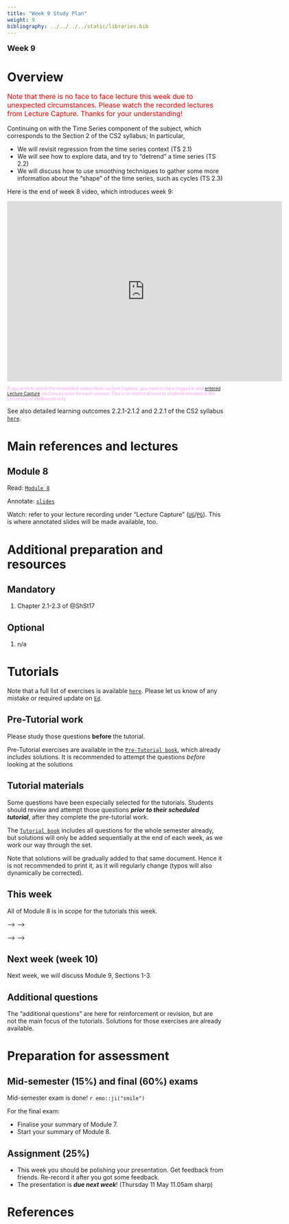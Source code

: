 ```yaml
---
title: "Week 9 Study Plan"
weight: 9
bibliography: ../../../../static/libraries.bib
---
```



<p style="font-size:18px;font-weight:bold;">Week 9</p> 

# Overview

<p style="font-size:16px;color: rgb(255, 0, 0);"> Note that there is no face to face lecture this week due to unexpected circumstances. Please watch the recorded lectures from Lecture Capture. Thanks for your understanding! </p>
<!-- This week, we will cover the following topics: -->

Continuing on with the Time Series component of the subject, which corresponds to the Section 2 of the CS2 syllabus; In particular, 

- We will revisit regression from the time series context (TS 2.1)
- We will see how to explore data, and try to "detrend" a time series (TS 2.2)
- We will discuss how to use smoothing techniques to gather some more information about the "shape" of the time series, such as cycles (TS 2.3)

Here is the end of week 8 video, which introduces week 9:

<!--html_preserve-->
<iframe height="420" width="640" allowfullscreen frameborder=0 src="https://echo360.net.au/media/7a92c667-fd05-4680-a855-83f981633864/public?autoplay=false&automute=false"></iframe>
<!--/html_preserve-->

<p style="font-size:10px;color: rgb(252, 156, 249);"> If you wish to watch the embedded videos from Lecture Capture, you need to have logged in and <a href="https://canvas.lms.unimelb.edu.au/courses/150864/external_tools/701">entered Lecture Capture</a> via Canvas once for each session. This is to restrict access to students enrolled at the University of Melbourne only. </p>




See also detailed learning outcomes 2.2.1-2.1.2 and 2.2.1 of the CS2 syllabus [``here``](../../0-subject-guide/SILO).



# Main references and lectures


## Module 8

Read: [``Module 8``](../../1-time-series/m8-regressions-eda/)

Annotate: [``slides``](../../../output/23-GIM-M8-lec.pdf) 
<!-- [``annotated slides``](../../../output/22-GIM-M1-lec_a.pdf) -->

Watch: refer to your lecture recording under "Lecture Capture" ([``UG``](https://canvas.lms.unimelb.edu.au/courses/150824/external_tools/701)/[``PG``](https://canvas.lms.unimelb.edu.au/courses/150864/external_tools/701)). This is where annotated slides will be made available, too.





# Additional preparation and resources

## Mandatory

1. Chapter 2.1-2.3 of @ShSt17


## Optional

1. n/a



# Tutorials

Note that a full list of exercises is available [``here``](https://canvas.lms.unimelb.edu.au/courses/173733/modules/items/4466801). Please let us know of any mistake or required update on [``Ed``](https://canvas.lms.unimelb.edu.au/courses/173733/external_tools/5601?display=borderless).

## Pre-Tutorial work

Please study those questions **before** the tutorial.

Pre-Tutorial exercises are available in the [``Pre-Tutorial book``](https://canvas.lms.unimelb.edu.au/courses/173733/modules/items/4464391), which already includes solutions. It is recommended to attempt the questions *before* looking at the solutions

## Tutorial materials

Some questions have been especially selected for the tutorials. Students should review and attempt those questions ***prior to their scheduled tutorial***, after they complete the pre-tutorial work. 

The [``Tutorial book``](https://canvas.lms.unimelb.edu.au/courses/173733/modules/items/4464392) includes all questions for the whole semester already, but solutions will only be added sequentially at the end of each week, as we work our way through the set.

Note that solutions will be gradually added to that same document. Hence it is not recommended to print it, as it will regularly change (typos will also dynamically be corrected).

## This week

All of Module 8 is in scope for the tutorials this week. 

<!-- Here is the recording available for Week 9 from William: -->

<!-- <!--html_preserve--> -->
<!-- <iframe height="420" width="640" allowfullscreen frameborder=0 src="https://echo360.net.au/media/f4a2bd86-0869-4b53-adfd-fd64c05f411e/public?autoplay=false&automute=false"></iframe> -->
<!-- <!--/html_preserve--> -->

<!-- Here is the recording available for Week 9 from Eric: -->

<!-- <!--html_preserve--> -->
<!-- <iframe height="420" width="640" allowfullscreen frameborder=0 src="https://echo360.net.au/media/4c5f4937-29db-4159-9a4b-a65b98f9ce18/public?autoplay=false&automute=false"></iframe> -->
<!-- <!--/html_preserve--> -->

<!-- <p style="font-size:10px;color: rgb(252, 156, 249);"> If you wish to watch the embedded videos from Lecture Capture, you need to have logged in and <a href="https://canvas.lms.unimelb.edu.au/courses/145406/external_tools/701">entered Lecture Capture</a> via Canvas once for each session. This is to restrict access to students enrolled at the University of Melbourne only. </p> -->


## Next week (week 10)

Next week, we will discuss Module 9, Sections 1-3.



## Additional questions

The "additional questions" are here for reinforcement or revision, but are not the main focus of the tutorials. Solutions for those exercises are already available.


# Preparation for assessment


## Mid-semester (15%) and final (60%) exams

<!-- install.packages("devtools") -->
<!-- devtools::install_github("hadley/emo") -->

Mid-semester exam is done! `r emo::ji("smile")`

For the final exam:

- Finalise your summary of Module 7.
- Start your summary of Module 8.


## Assignment (25%)

- This week you should be polishing your presentation. Get feedback from friends. Re-record it after you got some feedback.
- The presentation is ***due next week***! (Thursday 11 May 11.05am sharp)

# References